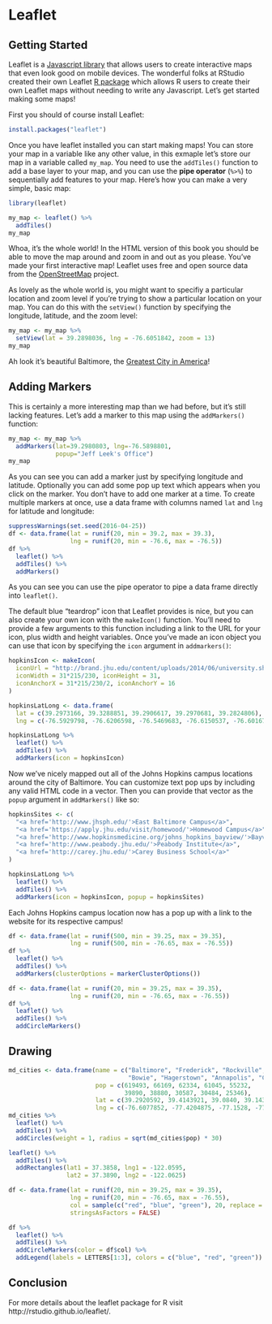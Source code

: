 # Leaflet

## Getting Started

Leaflet is a [Javascript library](http://leafletjs.com/) that allows users to
create interactive maps that even look good on mobile devices. The wonderful
folks at RStudio created their own Leaflet [R package](https://github.com/rstudio/leaflet)
which allows R users to create their own Leaflet maps without needing to write
any Javascript. Let's get started making some maps!

First you should of course install Leaflet:

```{r, eval=FALSE}
install.packages("leaflet")
```

Once you have leaflet installed you can start making maps! You can store your
map in a variable like any other value, in this exmaple let's store our map in
a variable called `my_map`. You need to use the `addTiles()` function to add
a base layer to your map, and you can use the **pipe operator** (`%>%`) to
sequentially add features to your map. Here's how you can make a very simple,
basic map:

```{r}
library(leaflet)

my_map <- leaflet() %>%
  addTiles()
my_map
```

Whoa, it's the whole world! In the HTML version of this book you should be able
to move the map around and zoom in and out as you please. You've made your first
interactive map! Leaflet uses free and open source data from the
[OpenStreetMap](https://www.openstreetmap.org/) project.

As lovely as the whole world is, you might want to specifiy a particular 
location and zoom level if you're trying to show a particular location on your
map. You can do this with the `setView()` function by specifying the longitude,
latitude, and the zoom level:

```{r}
my_map <- my_map %>%
  setView(lat = 39.2898036, lng = -76.6051842, zoom = 13)
my_map
```

Ah look it's beautiful Baltimore, the
[Greatest City in America](https://flic.kr/p/aQsDaT)! 

## Adding Markers

This is certainly a more
interesting map than we had before, but it's still lacking features. Let's add
a marker to this map using the `addMarkers()` function:

```{r}
my_map <- my_map %>%
  addMarkers(lat=39.2980803, lng=-76.5898801, 
             popup="Jeff Leek's Office")
my_map
```

As you can see you can add a marker just by specifying longitude and latitude.
Optionally you can add some pop up text which appears when you click on the
marker. You don't have to add one marker at a time. To create multiple markers
at once, use a data frame with columns named `lat` and `lng` for latitude and
longitude:

```{r}
suppressWarnings(set.seed(2016-04-25))
df <- data.frame(lat = runif(20, min = 39.2, max = 39.3),
                 lng = runif(20, min = -76.6, max = -76.5))
df %>% 
  leaflet() %>%
  addTiles() %>%
  addMarkers()
```

As you can see you can use the pipe operator to pipe a data frame directly into
`leaflet()`.

The default blue "teardrop" icon that Leaflet provides is nice, but you can also
create your own icon with the `makeIcon()` function. You'll need to provide a
few arguments to this function including a link to the URL for your icon, plus
width and height variables. Once you've made an icon object you can use that
icon by specifying the `icon` argument in `addmarkers()`:

```{r}
hopkinsIcon <- makeIcon(
  iconUrl = "http://brand.jhu.edu/content/uploads/2014/06/university.shield.small_.blue_.png",
  iconWidth = 31*215/230, iconHeight = 31,
  iconAnchorX = 31*215/230/2, iconAnchorY = 16
)

hopkinsLatLong <- data.frame(
  lat = c(39.2973166, 39.3288851, 39.2906617, 39.2970681, 39.2824806),
  lng = c(-76.5929798, -76.6206598, -76.5469683, -76.6150537, -76.6016766))

hopkinsLatLong %>% 
  leaflet() %>%
  addTiles() %>%
  addMarkers(icon = hopkinsIcon)
```

Now we've nicely mapped out all of the Johns Hopkins campus locations around the
city of Baltimore.
You can customize text pop ups by including any valid HTML code in a vector.
Then you can provide that vector as the `popup` argument in `addMarkers()` like
so:

```{r}
hopkinsSites <- c(
  "<a href='http://www.jhsph.edu/'>East Baltimore Campus</a>",
  "<a href='https://apply.jhu.edu/visit/homewood/'>Homewood Campus</a>",
  "<a href='http://www.hopkinsmedicine.org/johns_hopkins_bayview/'>Bayview Medical Center</a>",
  "<a href='http://www.peabody.jhu.edu/'>Peabody Institute</a>",
  "<a href='http://carey.jhu.edu/'>Carey Business School</a>"
)

hopkinsLatLong %>% 
  leaflet() %>%
  addTiles() %>%
  addMarkers(icon = hopkinsIcon, popup = hopkinsSites)
```

Each Johns Hopkins campus location now has a pop up with a link to the website
for its respective campus!



```{r}
df <- data.frame(lat = runif(500, min = 39.25, max = 39.35),
                 lng = runif(500, min = -76.65, max = -76.55))
df %>% 
  leaflet() %>%
  addTiles() %>%
  addMarkers(clusterOptions = markerClusterOptions())
```

```{r}
df <- data.frame(lat = runif(20, min = 39.25, max = 39.35),
                 lng = runif(20, min = -76.65, max = -76.55))
df %>% 
  leaflet() %>%
  addTiles() %>%
  addCircleMarkers()
```

## Drawing

```{r}
md_cities <- data.frame(name = c("Baltimore", "Frederick", "Rockville", "Gaithersburg", 
                                 "Bowie", "Hagerstown", "Annapolis", "College Park", "Salisbury", "Laurel"),
                        pop = c(619493, 66169, 62334, 61045, 55232,
                                39890, 38880, 30587, 30484, 25346),
                        lat = c(39.2920592, 39.4143921, 39.0840, 39.1434, 39.0068, 39.6418, 38.9784, 38.9897, 38.3607, 39.0993),
                        lng = c(-76.6077852, -77.4204875, -77.1528, -77.2014, -76.7791, -77.7200, -76.4922, -76.9378, -75.5994, -76.8483))
md_cities %>%
  leaflet() %>%
  addTiles() %>%
  addCircles(weight = 1, radius = sqrt(md_cities$pop) * 30)
```

```{r}
leaflet() %>%
  addTiles() %>%
  addRectangles(lat1 = 37.3858, lng1 = -122.0595, 
                lat2 = 37.3890, lng2 = -122.0625)
```

```{r, eval=FALSE}
df <- data.frame(lat = runif(20, min = 39.25, max = 39.35),
                 lng = runif(20, min = -76.65, max = -76.55),
                 col = sample(c("red", "blue", "green"), 20, replace = TRUE),
                 stringsAsFactors = FALSE)

df %>%
  leaflet() %>%
  addTiles() %>%
  addCircleMarkers(color = df$col) %>%
  addLegend(labels = LETTERS[1:3], colors = c("blue", "red", "green"))
```

## Conclusion

For more details about the leaflet package for R 
visit http://rstudio.github.io/leaflet/.